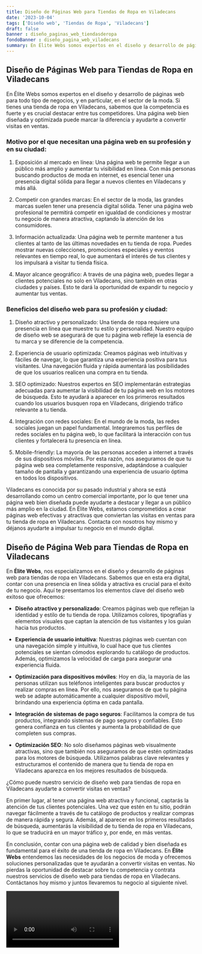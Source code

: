 ```yaml
---
title: Diseño de Páginas Web para Tiendas de Ropa en Viladecans
date: '2023-10-04'
tags: ['Diseño web', 'Tiendas de Ropa', 'Viladecans']
draft: false
banner : diseño_paginas_web_tiendasderopa
fondoBanner : diseño_pagina_web_viladecans
summary: En Élite Webs somos expertos en el diseño y desarrollo de páginas web para todo tipo de negocios, y en particular, en el sector de la moda. Si tienes una tienda de ropa en Viladecans, sabemos que la competencia es fuerte y es crucial destacar entre tus competidores. Una página web bien diseñada y optimizada puede marcar la diferencia y ayudarte a convertir visitas en ventas.
---
```


## Diseño de Páginas Web para Tiendas de Ropa en Viladecans

En Élite Webs somos expertos en el diseño y desarrollo de páginas web para todo tipo de negocios, y en particular, en el sector de la moda. Si tienes una tienda de ropa en Viladecans, sabemos que la competencia es fuerte y es crucial destacar entre tus competidores. Una página web bien diseñada y optimizada puede marcar la diferencia y ayudarte a convertir visitas en ventas.

### Motivo por el que necesitan una página web en su profesión y en su ciudad:

1. Exposición al mercado en línea: Una página web te permite llegar a un público más amplio y aumentar tu visibilidad en línea. Con más personas buscando productos de moda en internet, es esencial tener una presencia digital sólida para llegar a nuevos clientes en Viladecans y más allá.

2. Competir con grandes marcas: En el sector de la moda, las grandes marcas suelen tener una presencia digital sólida. Tener una página web profesional te permitirá competir en igualdad de condiciones y mostrar tu negocio de manera atractiva, captando la atención de los consumidores.

3. Información actualizada: Una página web te permite mantener a tus clientes al tanto de las últimas novedades en tu tienda de ropa. Puedes mostrar nuevas colecciones, promociones especiales y eventos relevantes en tiempo real, lo que aumentará el interés de tus clientes y los impulsará a visitar tu tienda física.

4. Mayor alcance geográfico: A través de una página web, puedes llegar a clientes potenciales no solo en Viladecans, sino también en otras ciudades y países. Esto te dará la oportunidad de expandir tu negocio y aumentar tus ventas.

### Beneficios del diseño web para su profesión y ciudad:

1. Diseño atractivo y personalizado: Una tienda de ropa requiere una presencia en línea que muestre tu estilo y personalidad. Nuestro equipo de diseño web se asegurará de que tu página web refleje la esencia de tu marca y se diferencie de la competencia.

2. Experiencia de usuario optimizada: Creamos páginas web intuitivas y fáciles de navegar, lo que garantiza una experiencia positiva para tus visitantes. Una navegación fluida y rápida aumentará las posibilidades de que los usuarios realicen una compra en tu tienda.

3. SEO optimizado: Nuestros expertos en SEO implementarán estrategias adecuadas para aumentar la visibilidad de tu página web en los motores de búsqueda. Esto te ayudará a aparecer en los primeros resultados cuando los usuarios busquen ropa en Viladecans, dirigiendo tráfico relevante a tu tienda.

4. Integración con redes sociales: En el mundo de la moda, las redes sociales juegan un papel fundamental. Integraremos tus perfiles de redes sociales en tu página web, lo que facilitará la interacción con tus clientes y fortalecerá tu presencia en línea.

5. Mobile-friendly: La mayoría de las personas acceden a internet a través de sus dispositivos móviles. Por esta razón, nos aseguramos de que tu página web sea completamente responsive, adaptándose a cualquier tamaño de pantalla y garantizando una experiencia de usuario óptima en todos los dispositivos.

Viladecans es conocida por su pasado industrial y ahora se está desarrollando como un centro comercial importante, por lo que tener una página web bien diseñada puede ayudarte a destacar y llegar a un público más amplio en la ciudad. En Élite Webs, estamos comprometidos a crear páginas web efectivas y atractivas que conviertan las visitas en ventas para tu tienda de ropa en Viladecans. Contacta con nosotros hoy mismo y déjanos ayudarte a impulsar tu negocio en el mundo digital.

<GifSeo />

<Cta />

## Diseño de Página Web para Tiendas de Ropa en Viladecans

En **Élite Webs**, nos especializamos en el diseño y desarrollo de páginas web para tiendas de ropa en Viladecans. Sabemos que en esta era digital, contar con una presencia en línea sólida y atractiva es crucial para el éxito de tu negocio. Aquí te presentamos los elementos clave del diseño web exitoso que ofrecemos:

- **Diseño atractivo y personalizado**: Creamos páginas web que reflejan la identidad y estilo de tu tienda de ropa. Utilizamos colores, tipografías y elementos visuales que captan la atención de tus visitantes y los guían hacia tus productos.

- **Experiencia de usuario intuitiva**: Nuestras páginas web cuentan con una navegación simple y intuitiva, lo cual hace que tus clientes potenciales se sientan cómodos explorando tu catálogo de productos. Además, optimizamos la velocidad de carga para asegurar una experiencia fluida.

- **Optimización para dispositivos móviles**: Hoy en día, la mayoría de las personas utilizan sus teléfonos inteligentes para buscar productos y realizar compras en línea. Por ello, nos aseguramos de que tu página web se adapte automáticamente a cualquier dispositivo móvil, brindando una experiencia óptima en cada pantalla.

- **Integración de sistemas de pago seguros**: Facilitamos la compra de tus productos, integrando sistemas de pago seguros y confiables. Esto genera confianza en tus clientes y aumenta la probabilidad de que completen sus compras.

- **Optimización SEO**: No solo diseñamos páginas web visualmente atractivas, sino que también nos aseguramos de que estén optimizadas para los motores de búsqueda. Utilizamos palabras clave relevantes y estructuramos el contenido de manera que tu tienda de ropa en Viladecans aparezca en los mejores resultados de búsqueda.

¿Cómo puede nuestro servicio de diseño web para tiendas de ropa en Viladecans ayudarte a convertir visitas en ventas?

En primer lugar, al tener una página web atractiva y funcional, captarás la atención de tus clientes potenciales. Una vez que estén en tu sitio, podrán navegar fácilmente a través de tu catálogo de productos y realizar compras de manera rápida y segura. Además, al aparecer en los primeros resultados de búsqueda, aumentarás la visibilidad de tu tienda de ropa en Viladecans, lo que se traducirá en un mayor tráfico y, por ende, en más ventas.

En conclusión, contar con una página web de calidad y bien diseñada es fundamental para el éxito de una tienda de ropa en Viladecans. En **Élite Webs** entendemos las necesidades de los negocios de moda y ofrecemos soluciones personalizadas que te ayudarán a convertir visitas en ventas. No pierdas la oportunidad de destacar sobre tu competencia y contrata nuestros servicios de diseño web para tiendas de ropa en Viladecans. Contáctanos hoy mismo y juntos llevaremos tu negocio al siguiente nivel.

<Video />

<CtaBot job='Tiendas de Ropa' city='Viladecans'/>

<Gmaps query='Viladecans+españa+maps' />